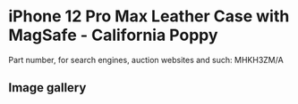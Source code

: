 
# iPhone 12 Pro Max Leather Case with MagSafe - California Poppy

Part number, for search engines, auction websites and such: MHKH3ZM/A

## Image gallery

<div style={{ width: '100%', maxWidth: '768px' }}>
<GalleryComponent
    images={[
      {
        original: "/everysource/MHKH3.webp",
        thumbnail: "/everypreview/MHKH3.webp",
      },
      {
        original: "/everysource/MHKH3_AV1.webp",
        thumbnail: "/everypreview/MHKH3_AV1.webp",
      },
      {
        original: "/everysource/MHKH3_AV2.webp",
        thumbnail: "/everypreview/MHKH3_AV2.webp",
      },
      {
        original: "/everysource/MHKH3_AV3.webp",
        thumbnail: "/everypreview/MHKH3_AV3.webp",
      },
      {
        original: "/everysource/MHKH3_AV4.webp",
        thumbnail: "/everypreview/MHKH3_AV4.webp",
      }
    ]}
  />
</div>